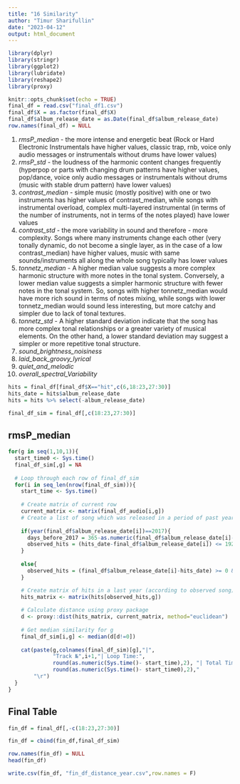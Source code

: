 ---
title: "16 Similarity"
author: "Timur Sharifullin"
date: "2023-04-12"
output: html_document
---

```{r setup, include=FALSE}
library(dplyr)
library(stringr)
library(ggplot2)
library(lubridate)
library(reshape2)
library(proxy)

knitr::opts_chunk$set(echo = TRUE)
final_df = read.csv("final_df1.csv") 
final_df$X = as.factor(final_df$X)
final_df$album_release_date = as.Date(final_df$album_release_date)
row.names(final_df) = NULL
```

1. *rmsP_median* - the more intense and energetic beat (Rock or Hard Electronic Instrumentals have higher values, classic trap, rnb, voice only audio messages or instrumentals without drums have lower values)
2. *rmsP_std* - the loudness of the harmonic content changes frequently (hyperpop or parts with changing drum patterns have higher values, pop/dance, voice only audio messages or instrumentals without drums (music with stable drum pattern) have lower values)
3. *contrast_median* - simple music (mostly positive) with one or two instruments has higher values of contrast_median, while songs with instrumental overload, complex multi-layered instrumental (in terms of the number of instruments, not in terms of the notes played) have lower values
4. *contrast_std* - the more variability in sound and therefore - more complexity. Songs where many instruments  change each other (very tonally dynamic, do not become a single layer, as in the case of a low contrast_median) have higher values, music with same sounds/instruments all along the whole song typically has lower values 
5. *tonnetz_median* - A higher median value suggests a more complex harmonic structure with more notes in the tonal system. Conversely, a lower median value suggests a simpler harmonic structure with fewer notes in the tonal system. So, songs with higher tonnetz_median would have more rich sound in terms of notes mixing, while songs with lower tonnetz_median would sound less interesting, but more catchy and simpler due to lack of tonal textures.
6. *tonnetz_std* - A higher standard deviation indicate that the song has more complex tonal relationships or a greater variety of musical elements. On the other hand, a lower standard deviation may suggest a simpler or more repetitive tonal structure.
7. *sound_brightness_noisiness* 
8. *laid_back_groovy_lyrical*
9. *quiet_and_melodic*
10. *overall_spectral_Variability*

```{r}
hits = final_df[final_df$X=="hit",c(6,18:23,27:30)]
hits_date = hits$album_release_date
hits = hits %>% select(-album_release_date)

final_df_sim = final_df[,c(18:23,27:30)]
```

## rmsP_median

```{r}
for(g in seq(1,10,1)){
  start_time0 <- Sys.time()
  final_df_sim[,g] = NA
  
  # Loop through each row of final_df_sim
  for(i in seq_len(nrow(final_df_sim))){
    start_time <- Sys.time()
    
    # Create matrix of current row
    current_matrix <- matrix(final_df_audio[i,g])
    # Create a list of song which was released in a period of past year from observed song (if song == 2017 -> year(2017)) 
    
    if(year(final_df$album_release_date[i])==2017){
      days_before_2017 = 365-as.numeric(final_df$album_release_date[i]-as.Date("2017-01-01"))
      observed_hits = (hits_date-final_df$album_release_date[i]) <= 192
    }
    
    else{
      observed_hits = (final_df$album_release_date[i]-hits_date) >= 0 & (final_df$album_release_date[i]-hits_date) <= 365
    }

    # Create matrix of hits in a last year (according to observed song)
    hits_matrix <- matrix(hits[observed_hits,g])
    
    # Calculate distance using proxy package
    d <- proxy::dist(hits_matrix, current_matrix, method="euclidean")
    
    # Get median similarity for g
    final_df_sim[i,g] <- median(d[d!=0])
    
    cat(paste(g,colnames(final_df_sim)[g],"|",
              "Track №",i+1,"| Loop Time:",
              round(as.numeric(Sys.time()- start_time),2), "| Total Time:",
              round(as.numeric(Sys.time()- start_time0),2),"                                         "),
        "\r")
  }
}

```

## Final Table

```{r}
fin_df = final_df[,-c(18:23,27:30)]

fin_df = cbind(fin_df,final_df_sim)

row.names(fin_df) = NULL
head(fin_df)
```

```{r}
write.csv(fin_df, "fin_df_distance_year.csv",row.names = F)
```


